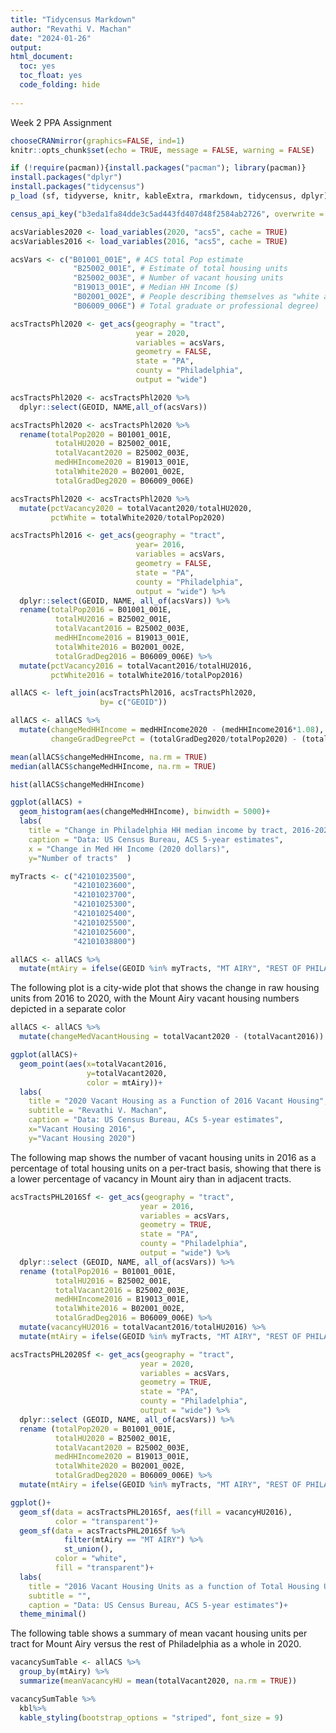 ```yaml
---
title: "Tidycensus Markdown"
author: "Revathi V. Machan"
date: "2024-01-26"
output: 
html_document:
  toc: yes
  toc_float: yes
  code_folding: hide
    
---
```


Week 2 PPA Assignment
```r
chooseCRANmirror(graphics=FALSE, ind=1)
knitr::opts_chunk$set(echo = TRUE, message = FALSE, warning = FALSE)

if (!require(pacman)){install.packages("pacman"); library(pacman)}
install.packages("dplyr")
install.packages("tidycensus")
p_load (sf, tidyverse, knitr, kableExtra, rmarkdown, tidycensus, dplyr)
``` 

```r
census_api_key("b3eda1fa84dde3c5ad443fd407d48f2584ab2726", overwrite = TRUE, install = TRUE)

```

```r
acsVariables2020 <- load_variables(2020, "acs5", cache = TRUE)
acsVariables2016 <- load_variables(2016, "acs5", cache = TRUE)
```

```r
acsVars <- c("B01001_001E", # ACS total Pop estimate
              "B25002_001E", # Estimate of total housing units
              "B25002_003E", # Number of vacant housing units
              "B19013_001E", # Median HH Income ($)
              "B02001_002E", # People describing themselves as "white alone"
              "B06009_006E") # Total graduate or professional degree)
```

```r
acsTractsPhl2020 <- get_acs(geography = "tract",
                            year = 2020,
                            variables = acsVars,
                            geometry = FALSE,
                            state = "PA",
                            county = "Philadelphia",
                            output = "wide")
```

```r
acsTractsPhl2020 <- acsTractsPhl2020 %>%
  dplyr::select(GEOID, NAME,all_of(acsVars))

acsTractsPhl2020 <- acsTractsPhl2020 %>%
  rename(totalPop2020 = B01001_001E,
          totalHU2020 = B25002_001E,
          totalVacant2020 = B25002_003E,
          medHHIncome2020 = B19013_001E,
          totalWhite2020 = B02001_002E,
          totalGradDeg2020 = B06009_006E)

acsTractsPhl2020 <- acsTractsPhl2020 %>%
  mutate(pctVacancy2020 = totalVacant2020/totalHU2020,
         pctWhite = totalWhite2020/totalPop2020)
```

```r
acsTractsPhl2016 <- get_acs(geography = "tract",
                            year= 2016,
                            variables = acsVars,
                            geometry = FALSE,
                            state = "PA",
                            county = "Philadelphia",
                            output = "wide") %>%
  dplyr::select(GEOID, NAME, all_of(acsVars)) %>%
  rename(totalPop2016 = B01001_001E,
          totalHU2016 = B25002_001E,
          totalVacant2016 = B25002_003E,
          medHHIncome2016 = B19013_001E,
          totalWhite2016 = B02001_002E,
          totalGradDeg2016 = B06009_006E) %>%
  mutate(pctVacancy2016 = totalVacant2016/totalHU2016,
         pctWhite2016 = totalWhite2016/totalPop2016)
```

```r
allACS <- left_join(acsTractsPhl2016, acsTractsPhl2020,
                    by= c("GEOID"))
```


```r
allACS <- allACS %>%
  mutate(changeMedHHIncome = medHHIncome2020 - (medHHIncome2016*1.08),
         changeGradDegreePct = (totalGradDeg2020/totalPop2020) - (totalGradDeg2016/totalPop2016)) 
```

```r
mean(allACS$changeMedHHIncome, na.rm = TRUE)
median(allACS$changeMedHHIncome, na.rm = TRUE)
```
```r
hist(allACS$changeMedHHIncome)
```

```r
ggplot(allACS) +
  geom_histogram(aes(changeMedHHIncome), binwidth = 5000)+
  labs(
    title = "Change in Philadelphia HH median income by tract, 2016-2020",
    caption = "Data: US Census Bureau, ACS 5-year estimates",
    x = "Change in Med HH Income (2020 dollars)",
    y="Number of tracts"  )
```
```r

myTracts <- c("42101023500", 
              "42101023600", 
              "42101023700", 
              "42101025300", 
              "42101025400",
              "42101025500", 
              "42101025600", 
              "42101038800")

allACS <- allACS %>%
  mutate(mtAiry = ifelse(GEOID %in% myTracts, "MT AIRY", "REST OF PHILADELPHIA"))

```


The following plot is a city-wide plot that shows the change in raw housing units from 2016 to 2020, with the Mount Airy vacant housing numbers depicted in a separate color
```r
allACS <- allACS %>%
  mutate(changeMedVacantHousing = totalVacant2020 - (totalVacant2016))

ggplot(allACS)+
  geom_point(aes(x=totalVacant2016,
                 y=totalVacant2020,
                 color = mtAiry))+
  labs(
    title = "2020 Vacant Housing as a Function of 2016 Vacant Housing",
    subtitle = "Revathi V. Machan",
    caption = "Data: US Census Bureau, ACs 5-year estimates",
    x="Vacant Housing 2016",
    y="Vacant Housing 2020")

```

 
The following map shows the number of vacant housing units in 2016 as a percentage of total housing units on a per-tract basis, showing that there is a lower percentage of vacancy in Mount airy than in adjacent tracts.
```r
acsTractsPHL2016Sf <- get_acs(geography = "tract",
                             year = 2016, 
                             variables = acsVars, 
                             geometry = TRUE, 
                             state = "PA", 
                             county = "Philadelphia", 
                             output = "wide") %>% 
  dplyr::select (GEOID, NAME, all_of(acsVars)) %>%
  rename (totalPop2016 = B01001_001E,
          totalHU2016 = B25002_001E,
          totalVacant2016 = B25002_003E,
          medHHIncome2016 = B19013_001E,
          totalWhite2016 = B02001_002E,
          totalGradDeg2016 = B06009_006E) %>%
  mutate(vacancyHU2016 = totalVacant2016/totalHU2016) %>%
  mutate(mtAiry = ifelse(GEOID %in% myTracts, "MT AIRY", "REST OF PHILADELPHIA"))

acsTractsPHL2020Sf <- get_acs(geography = "tract",
                             year = 2020, 
                             variables = acsVars, 
                             geometry = TRUE, 
                             state = "PA", 
                             county = "Philadelphia", 
                             output = "wide") %>% 
  dplyr::select (GEOID, NAME, all_of(acsVars)) %>%
  rename (totalPop2020 = B01001_001E,
          totalHU2020 = B25002_001E,
          totalVacant2020 = B25002_003E,
          medHHIncome2020 = B19013_001E,
          totalWhite2020 = B02001_002E,
          totalGradDeg2020 = B06009_006E) %>%
  mutate(mtAiry = ifelse(GEOID %in% myTracts, "MT AIRY", "REST OF PHILADELPHIA"))
```


```r
ggplot()+
  geom_sf(data = acsTractsPHL2016Sf, aes(fill = vacancyHU2016),
          color = "transparent")+
  geom_sf(data = acsTractsPHL2016Sf %>%
            filter(mtAiry == "MT AIRY") %>%
            st_union(),
          color = "white",
          fill = "transparent")+
  labs(
    title = "2016 Vacant Housing Units as a function of Total Housing Units",
    subtitle = "",
    caption = "Data: US Census Bureau, ACS 5-year estimates")+
  theme_minimal()

```

The following table shows a summary of mean vacant housing units per tract for Mount Airy versus the rest of Philadelphia as a whole in 2020.
```r
vacancySumTable <- allACS %>%
  group_by(mtAiry) %>%
  summarize(meanVacancyHU = mean(totalVacant2020, na.rm = TRUE))

vacancySumTable %>%
  kbl%>%
  kable_styling(bootstrap_options = "striped", font_size = 9)
```

